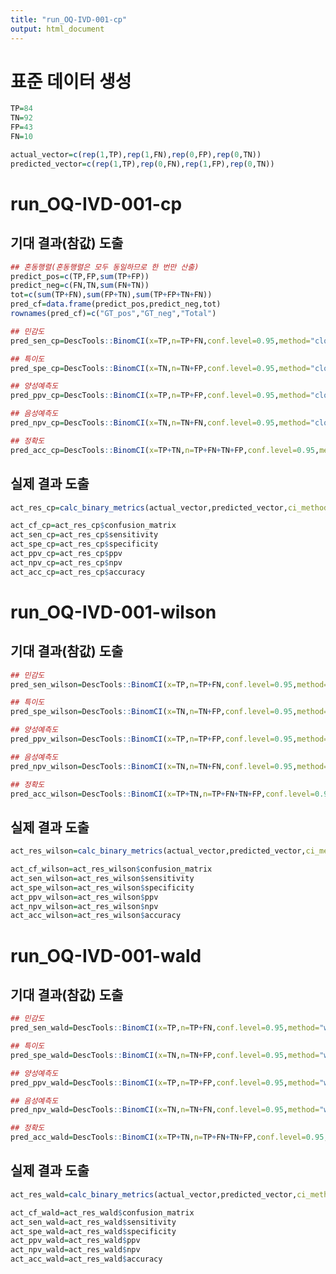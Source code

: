 ```yaml
---
title: "run_OQ-IVD-001-cp"
output: html_document
---
```


# 표준 데이터 생성
```r

TP=84
TN=92
FP=43
FN=10

actual_vector=c(rep(1,TP),rep(1,FN),rep(0,FP),rep(0,TN))
predicted_vector=c(rep(1,TP),rep(0,FN),rep(1,FP),rep(0,TN))

```

# run_OQ-IVD-001-cp
## 기대 결과(참값) 도출
```r

## 혼동행렬(혼동행렬은 모두 동일하므로 한 번만 산출)
predict_pos=c(TP,FP,sum(TP+FP))
predict_neg=c(FN,TN,sum(FN+TN))
tot=c(sum(TP+FN),sum(FP+TN),sum(TP+FP+TN+FN))
pred_cf=data.frame(predict_pos,predict_neg,tot)
rownames(pred_cf)=c("GT_pos","GT_neg","Total")

## 민감도
pred_sen_cp=DescTools::BinomCI(x=TP,n=TP+FN,conf.level=0.95,method="clopper-pearson")

## 특이도
pred_spe_cp=DescTools::BinomCI(x=TN,n=TN+FP,conf.level=0.95,method="clopper-pearson")

## 양성예측도
pred_ppv_cp=DescTools::BinomCI(x=TP,n=TP+FP,conf.level=0.95,method="clopper-pearson")

## 음성예측도
pred_npv_cp=DescTools::BinomCI(x=TN,n=TN+FN,conf.level=0.95,method="clopper-pearson")

## 정확도
pred_acc_cp=DescTools::BinomCI(x=TP+TN,n=TP+FN+TN+FP,conf.level=0.95,method="clopper-pearson")

```

## 실제 결과 도출
```r

act_res_cp=calc_binary_metrics(actual_vector,predicted_vector,ci_method="cp")

act_cf_cp=act_res_cp$confusion_matrix 
act_sen_cp=act_res_cp$sensitivity
act_spe_cp=act_res_cp$specificity
act_ppv_cp=act_res_cp$ppv
act_npv_cp=act_res_cp$npv
act_acc_cp=act_res_cp$accuracy

```

################################################################################

# run_OQ-IVD-001-wilson
## 기대 결과(참값) 도출
```r

## 민감도
pred_sen_wilson=DescTools::BinomCI(x=TP,n=TP+FN,conf.level=0.95,method="wilson")

## 특이도
pred_spe_wilson=DescTools::BinomCI(x=TN,n=TN+FP,conf.level=0.95,method="wilson")

## 양성예측도
pred_ppv_wilson=DescTools::BinomCI(x=TP,n=TP+FP,conf.level=0.95,method="wilson")

## 음성예측도
pred_npv_wilson=DescTools::BinomCI(x=TN,n=TN+FN,conf.level=0.95,method="wilson")

## 정확도
pred_acc_wilson=DescTools::BinomCI(x=TP+TN,n=TP+FN+TN+FP,conf.level=0.95,method="wilson")

```

## 실제 결과 도출
```r

act_res_wilson=calc_binary_metrics(actual_vector,predicted_vector,ci_method="wilson")

act_cf_wilson=act_res_wilson$confusion_matrix
act_sen_wilson=act_res_wilson$sensitivity
act_spe_wilson=act_res_wilson$specificity
act_ppv_wilson=act_res_wilson$ppv
act_npv_wilson=act_res_wilson$npv
act_acc_wilson=act_res_wilson$accuracy

```

################################################################################

# run_OQ-IVD-001-wald
## 기대 결과(참값) 도출
```r

## 민감도
pred_sen_wald=DescTools::BinomCI(x=TP,n=TP+FN,conf.level=0.95,method="wald")

## 특이도
pred_spe_wald=DescTools::BinomCI(x=TN,n=TN+FP,conf.level=0.95,method="wald")

## 양성예측도
pred_ppv_wald=DescTools::BinomCI(x=TP,n=TP+FP,conf.level=0.95,method="wald")

## 음성예측도
pred_npv_wald=DescTools::BinomCI(x=TN,n=TN+FN,conf.level=0.95,method="wald")

## 정확도
pred_acc_wald=DescTools::BinomCI(x=TP+TN,n=TP+FN+TN+FP,conf.level=0.95,method="wald")

```

## 실제 결과 도출
```r

act_res_wald=calc_binary_metrics(actual_vector,predicted_vector,ci_method="wald")

act_cf_wald=act_res_wald$confusion_matrix
act_sen_wald=act_res_wald$sensitivity
act_spe_wald=act_res_wald$specificity
act_ppv_wald=act_res_wald$ppv
act_npv_wald=act_res_wald$npv
act_acc_wald=act_res_wald$accuracy

```

